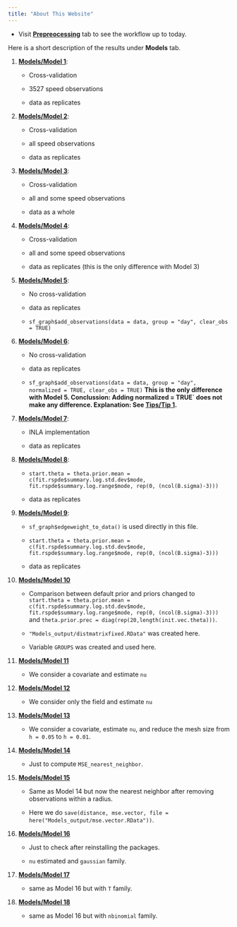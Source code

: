 ```yaml
---
title: "About This Website"
---
```


- Visit [**Prepreocessing**](Vignettes/dp.html) tab to see the workflow up to today.

Here is a short description of the results under **Models** tab.

1. [**Models/Model 1**](Vignettes/PT_1.html): 

    - Cross-validation

    - 3527 speed observations
    
    - data as replicates

2. [**Models/Model 2**](Vignettes/PT_2.html): 

    - Cross-validation

    - all speed observations
    
    - data as replicates

3. [**Models/Model 3**](Vignettes/PT_3.html): 

    - Cross-validation

    - all and some speed observations
    
    - data as a whole

4. [**Models/Model 4**](Vignettes/PT_4.html): 

    - Cross-validation

    - all and some speed observations
    
    - data as replicates (this is the only difference with Model 3)
    
5. [**Models/Model 5**](Vignettes/PT_5.html): 

    - No cross-validation
    
    - data as replicates
    
    - `sf_graph$add_observations(data = data, group = "day", clear_obs = TRUE)`
    
6. [**Models/Model 6**](Vignettes/PT_6.html): 

    - No cross-validation
    
    - data as replicates
    
    - `sf_graph$add_observations(data = data, group = "day", normalized = TRUE, clear_obs = TRUE)` **This is the only difference with Model 5. Conclussion: Adding normalized = TRUE` does not make any difference. Explanation: See [**Tips/Tip 1**](Vignettes/Nuances/N1.html).**
    
    
7. [**Models/Model 7**](Vignettes/PT_7.html): 

    - INLA implementation
    
    - data as replicates
    
8. [**Models/Model 8**](Vignettes/PT_8.html): 

    - `start.theta = theta.prior.mean = c(fit.rspde$summary.log.std.dev$mode, fit.rspde$summary.log.range$mode, rep(0, (ncol(B.sigma)-3)))`
    
    - data as replicates
    
9. [**Models/Model 9**](Vignettes/PT_9.html): 

    - `sf_graph$edgeweight_to_data()` is used directly in this file.

    - `start.theta = theta.prior.mean = c(fit.rspde$summary.log.std.dev$mode, fit.rspde$summary.log.range$mode, rep(0, (ncol(B.sigma)-3)))`
    
    - data as replicates
    
10. [**Models/Model 10**](Vignettes/PT_10.html)

    - Comparison between default prior and priors changed to `start.theta = theta.prior.mean = c(fit.rspde$summary.log.std.dev$mode, fit.rspde$summary.log.range$mode, rep(0, (ncol(B.sigma)-3)))` and `theta.prior.prec = diag(rep(20,length(init.vec.theta)))`.
    
    - `"Models_output/distmatrixfixed.RData"` was created here.
    
    - Variable `GROUPS` was created and used here.

11. [**Models/Model 11**](Vignettes/PT_11.html)

    - We consider a covariate and estimate `nu`
    
    
12. [**Models/Model 12**](Vignettes/PT_12.html)

    - We consider only the field and estimate `nu`
    
    
13. [**Models/Model 13**](Vignettes/PT_13.html)

    - We consider a covariate, estimate `nu`, and reduce the mesh size from `h = 0.05` to `h = 0.01`.
    
    
14. [**Models/Model 14**](Vignettes/PT_14.html)

    - Just to compute `MSE_nearest_neighbor`.
  
15. [**Models/Model 15**](Vignettes/PT_15.html)

    - Same as Model 14 but now the nearest neighbor after removing observations within a radius.

    - Here we do `save(distance, mse.vector, file = here("Models_output/mse.vector.RData"))`.
    

16. [**Models/Model 16**](Vignettes/PT_16.html)

    - Just to check after reinstalling the packages.
    
    - `nu` estimated and `gaussian` family.
    
17. [**Models/Model 17**](Vignettes/PT_17.html)

    - same as Model 16 but with `T` family.
     
18. [**Models/Model 18**](Vignettes/PT_18.html)

    - same as Model 16 but with `nbinomial` family.
     
    